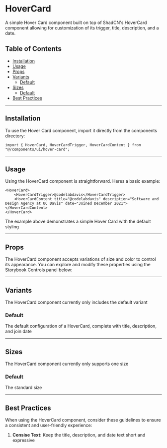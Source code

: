 
<Meta of={HoverCardStories} />

# HoverCard

A simple Hover Card component built on top of ShadCN's HoverCard component allowing for customization of its trigger, title, description, and a date.

## Table of Contents
- [Installation](#installation)
- [Usage](#usage)
- [Props](#props)
- [Variants](#variants)
    - [Default](#default)
- [Sizes](#sizes)
    - [Default](#default)
- [Best Practices](#best-practices)

---

## Installation

To use the Hover Card component, import it directly from the components directory:

```tsx
import { HoverCard, HoverCardTrigger, HoverCardContent } from "@/components/ui/hover-card";
```

---

## Usage

Using the HoverCard component is straightforward. Heres a basic example:

```tsx
<HoverCard>
    <HoverCardTrigger>@codelabdavis</HoverCardTrigger>
    <HoverCardContent title="@codelabdavis" description="Software and Design Agency at UC Davis" date="Joined December 2021"></HoverCardContent>
</HoverCard>
```

<Primary />

The example above demonstrates a simple Hover Card with the default styling

---

## Props

The HoverCard component accepts variations of size and color to control its appearance. You can explore and modify these properties using the Storybook Controls panel below:

<Controls />

---

## Variants

The HoverCard component currently only includes the default variant

### Default

The default configuration of a HoverCard, complete with title, description, and join date

<Story of={HoverCardStories.Default}/>

---

## Sizes

The HoverCard component currently only supports one size

### Default

The standard size

<Story of={HoverCardStories.Default}/>

---

## Best Practices

When using the HoverCard component, consider these guidelines to ensure a consistent and user-friendly experience:

1. **Consise Text:** Keep the title, description, and date text short and expressive